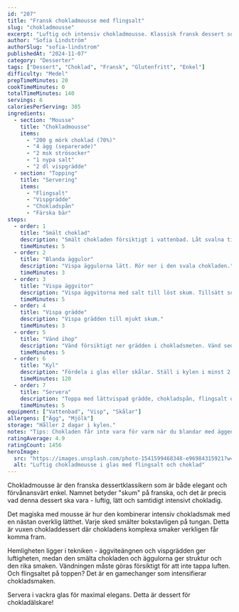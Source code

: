```yaml
---
id: "207"
title: "Fransk chokladmousse med flingsalt"
slug: "chokladmousse"
excerpt: "Luftig och intensiv chokladmousse. Klassisk fransk dessert som smälter på tungan!"
author: "Sofia Lindström"
authorSlug: "sofia-lindstrom"
publishedAt: "2024-11-07"
category: "Desserter"
tags: ["Dessert", "Choklad", "Fransk", "Glutenfritt", "Enkel"]
difficulty: "Medel"
prepTimeMinutes: 20
cookTimeMinutes: 0
totalTimeMinutes: 140
servings: 6
caloriesPerServing: 385
ingredients:
  - section: "Mousse"
    title: "Chokladmousse"
    items:
      - "200 g mörk choklad (70%)"
      - "4 ägg (separerade)"
      - "2 msk strösocker"
      - "1 nypa salt"
      - "2 dl vispgrädde"
  - section: "Topping"
    title: "Servering"
    items:
      - "Flingsalt"
      - "Vispgrädde"
      - "Chokladspån"
      - "Färska bär"
steps:
  - order: 1
    title: "Smält choklad"
    description: "Smält chokladen försiktigt i vattenbad. Låt svalna till rumstemperatur."
    timeMinutes: 5
  - order: 2
    title: "Blanda äggulor"
    description: "Vispa äggulorna lätt. Rör ner i den svala chokladen."
    timeMinutes: 3
  - order: 3
    title: "Vispa äggvitor"
    description: "Vispa äggvitorna med salt till löst skum. Tillsätt sockret och vispa till fast men inte torr maräng."
    timeMinutes: 5
  - order: 4
    title: "Vispa grädde"
    description: "Vispa grädden till mjukt skum."
    timeMinutes: 3
  - order: 5
    title: "Vänd ihop"
    description: "Vänd försiktigt ner grädden i chokladsmeten. Vänd sedan ner marängen i tre omgångar - försiktigt för att behålla luftigheten!"
    timeMinutes: 5
  - order: 6
    title: "Kyl"
    description: "Fördela i glas eller skålar. Ställ i kylen i minst 2 timmar."
    timeMinutes: 120
  - order: 7
    title: "Servera"
    description: "Toppa med lättvispad grädde, chokladspån, flingsalt och eventuellt bär."
    timeMinutes: 5
equipment: ["Vattenbad", "Visp", "Skålar"]
allergens: ["Ägg", "Mjölk"]
storage: "Håller 2 dagar i kylen."
notes: "Tips: Chokladen får inte vara för varm när du blandar med äggen - då koagulerar äggen. Vänd ihop försiktigt för att behålla luften. Flingsaltet är inte bara garnering - det lyfter chokladsmaken magiskt! Använd god kvalitetschoklad - det märks!"
ratingAverage: 4.9
ratingCount: 1456
heroImage:
  src: "https://images.unsplash.com/photo-1541599468348-e96984315921?w=1200&q=80"
  alt: "Luftig chokladmousse i glas med flingsalt och choklad"
---
```


Chokladmousse är den franska dessertklassikern som är både elegant och förvånansvärt enkel. Namnet betyder "skum" på franska, och det är precis vad denna dessert ska vara - luftig, lätt och samtidigt intensivt chokladig.

Det magiska med mousse är hur den kombinerar intensiv chokladsmak med en nästan overklig lätthet. Varje sked smälter bokstavligen på tungan. Detta är vuxen chokladdessert där chokladens komplexa smaker verkligen får komma fram.

Hemligheten ligger i tekniken - äggviteängnen och vispgrädden ger luftigheten, medan den smälta chokladen och äggulorna ger struktur och den rika smaken. Vändningen måste göras försiktigt för att inte tappa luften. Och flingsaltet på toppen? Det är en gamechanger som intensifierar chokladsmaken.

Servera i vackra glas för maximal elegans. Detta är dessert för chokladälskare!

